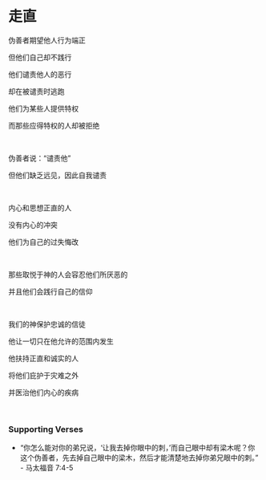 # 走直

伪善者期望他人行为端正

但他们自己却不践行

他们谴责他人的恶行

却在被谴责时逃跑

他们为某些人提供特权

而那些应得特权的人却被拒绝

<br />

伪善者说：“谴责他”

但他们缺乏远见，因此自我谴责

<br />

内心和思想正直的人

没有内心的冲突

他们为自己的过失悔改

<p></p>

<br />

那些取悦于神的人会容忍他们所厌恶的

并且他们会践行自己的信仰

<br />

我们的神保护忠诚的信徒

他让一切只在他允许的范围内发生

他扶持正直和诚实的人

将他们庇护于灾难之外

并医治他们内心的疾病

<p></p>

<br />

### Supporting Verses

- “你怎么能对你的弟兄说，‘让我去掉你眼中的刺，’而自己眼中却有梁木呢？你这个伪善者，先去掉自己眼中的梁木，然后才能清楚地去掉你弟兄眼中的刺。” - 马太福音 7:4-5